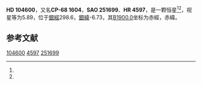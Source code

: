 {{Starbox begin
| name = HD 104600
}}
{{Starbox observe
| epoch = [[J2000.0|J2000.0]]
| constell = {{星座名待查}}<ref name=SIMBAD>{{cite web
 | url=http://simbad.u-strasbg.fr/simbad/sim-id?Ident=HR+4597
 | title=Pulsating variable Star
 | publisher=Centre de Données astronomiques de Strasbourg
 | work=SIMBAD
 | accessdate=2012-07-13
 | archive-date=2019-08-08
 | archive-url=https://web.archive.org/web/20190808175551/http://simbad.u-strasbg.fr/simbad/sim-id?Ident=HR+4597
 | dead-url=no
 }}</ref><ref name=DATA>{{cite web
 | url=http://vizier.u-strasbg.fr/viz-bin/VizieR-5?-out.add=.&-source=5050&-corr=PK=HR&-out.max=9999&HR=4597
 | title=VizieR Detailed Page
 | accessdate=2012-07-13
 | archive-date=2016-03-05
 | archive-url=https://web.archive.org/web/20160305024844/http://vizier.u-strasbg.fr/viz-bin/VizieR-5?-out.add=.&-source=5050&-corr=PK=HR&-out.max=9999&HR=4597
 | dead-url=no
 }}</ref>
| 星官 = 
| ra = {{RA|12|2|37.7}}<ref name=SIMBAD /><ref name=DATA />
| dec = {{DEC|-69|11|32}}<ref name=SIMBAD /><ref name=DATA />
| appmag_v = 5.89<ref name=SIMBAD /><ref name=DATA />
}}
{{Starbox character
| class = B9V<ref name=SIMBAD /><ref name=DATA />
| b-v = -0.08<ref name=SIMBAD /><ref name=DATA />
| u-b = -0.28<ref name=SIMBAD /><ref name=DATA />
| r-i = <ref name=SIMBAD /><ref name=DATA />
| variable = 
}}
{{Starbox astrometry
| radial_v = -0.28
| prop_mo_ra = 8
| parallax = 
| p_error = 
}}
{{Starbox catalog
| names =CP-68 1604，[[SAO星表|SAO]] 251699，[[HD星表|HD]] 104600，[[HR星表|HR]] 4597}}
{{Starbox reference |Simbad=HR+4597}}
{{Starbox end}}

'''HD 104600'''，又名'''CP-68 1604'''，'''SAO 251699'''、'''HR 4597'''，是一颗恒星<ref name=SIMBAD /><ref name=DATA />，视星等为5.89，位于[[銀道座標系|銀經]]298.6，[[銀道座標系|銀緯]]-6.73，其[[B1900.0|B1900.0]]坐标为赤經{{RA|11|57|31}}，赤緯{{DEC|-68|-6.73|6}}。

== 参考文献 ==
{{reflist}}

{{star-stub}}

[[Category:HD和HDE天體|104600]]
[[Category:HR天體|4597]]
[[Category:SAO天體|251699]]